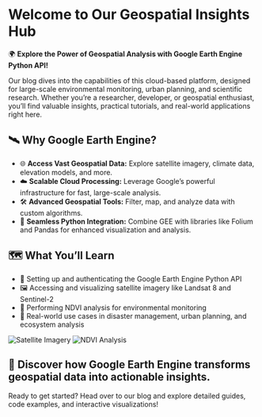 # Welcome to Our Geospatial Insights Hub

🌍 **Explore the Power of Geospatial Analysis with Google Earth Engine Python API!**

Our blog dives into the capabilities of this cloud-based platform, designed for large-scale environmental monitoring, urban planning, and scientific research. Whether you're a researcher, developer, or geospatial enthusiast, you’ll find valuable insights, practical tutorials, and real-world applications right here.

## 🛰️ Why Google Earth Engine?
- 🌐 **Access Vast Geospatial Data:** Explore satellite imagery, climate data, elevation models, and more.
- ☁️ **Scalable Cloud Processing:** Leverage Google’s powerful infrastructure for fast, large-scale analysis.
- 🛠️ **Advanced Geospatial Tools:** Filter, map, and analyze data with custom algorithms.
- 🐍 **Seamless Python Integration:** Combine GEE with libraries like Folium and Pandas for enhanced visualization and analysis.

## 🗺️ What You’ll Learn
- 🚀 Setting up and authenticating the Google Earth Engine Python API
- 🖼️ Accessing and visualizing satellite imagery like Landsat 8 and Sentinel-2
- 🌱 Performing NDVI analysis for environmental monitoring
- 🌆 Real-world use cases in disaster management, urban planning, and ecosystem analysis

![Satellite Imagery](https://example.com/satellite-image.jpg)
![NDVI Analysis](https://example.com/ndvi-analysis.jpg)

## 🔗 Discover how Google Earth Engine transforms geospatial data into actionable insights.
Ready to get started? Head over to our blog and explore detailed guides, code examples, and interactive visualizations!
